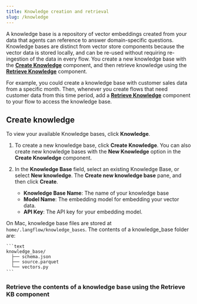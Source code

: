 ```yaml
---
title: Knowledge creation and retrieval
slug: /knowledge
---
```



A knowledge base is a repository of vector embeddings created from your data that agents can reference to answer domain-specific questions.
Knowledge bases are distinct from vector store components because the vector data is stored locally, and can be re-used without requiring re-ingestion of the data in every flow.
You create a new knowledge base with the [**Create Knowledge**](/components-data#create-knowledge) component, and then retrieve knowledge using the [**Retrieve Knowledge**](/components-data#retrieve-knowledge) component.

For example, you could create a knowledge base with customer sales data from a specific month.
Then, whenever you create flows that need customer data from this time period, add a [**Retrieve Knowledge**](/components-data#retrieve-knowledge) component to your flow to access the knowledge base.

## Create knowledge

To view your available Knowledge bases, click <Icon name="Books" aria-hidden="true"/> **Knowledge**.

1. To create a new knowledge base, click <Icon name="Add" aria-hidden="true"/> **Create Knowledge**.
You can also create new knowledge bases with the <Icon name="Add" aria-hidden="true"/> **New Knowledge** option in the **Create Knowledge** component.
2. In the **Knowledge Base** field, select an existing Knowledge Base, or select <Icon name="Add" aria-hidden="true"/> **New knowledge**.
The **Create new knowledge base** pane, and then click **Create**.

    * **Knowledge Base Name**: The name of your knowledge base
    * **Model Name**: The embedding model for embedding your vector data.
    * **API Key**: The API key for your embedding model.

On Mac, knowledge base files are stored at `home/.langflow/knowledge_bases`.
The contents of a knowledge_base folder are:

    ```text
    knowledge_base/
      ├── schema.json
      ├── source.parquet
      └── vectors.py
    ```

### Retrieve the contents of a knowledge base using the Retrieve KB component

